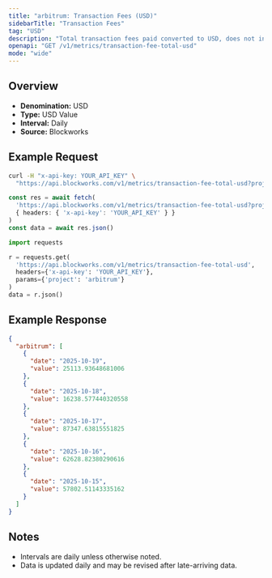 ```yaml
---
title: "arbitrum: Transaction Fees (USD)"
sidebarTitle: "Transaction Fees"
tag: "USD"
description: "Total transaction fees paid converted to USD, does not include out-of-protocol tips or additional sources of revenue"
openapi: "GET /v1/metrics/transaction-fee-total-usd"
mode: "wide"
---
```


## Overview

- **Denomination:** USD
- **Type:** USD Value
- **Interval:** Daily
- **Source:** Blockworks

## Example Request

<CodeGroup>

```bash cURL
curl -H "x-api-key: YOUR_API_KEY" \
  "https://api.blockworks.com/v1/metrics/transaction-fee-total-usd?project=arbitrum"
```

```typescript TypeScript
const res = await fetch(
  'https://api.blockworks.com/v1/metrics/transaction-fee-total-usd?project=arbitrum',
  { headers: { 'x-api-key': 'YOUR_API_KEY' } }
)
const data = await res.json()
```

```python Python
import requests

r = requests.get(
  'https://api.blockworks.com/v1/metrics/transaction-fee-total-usd',
  headers={'x-api-key': 'YOUR_API_KEY'},
  params={'project': 'arbitrum'}
)
data = r.json()
```

</CodeGroup>

## Example Response

```json
{
  "arbitrum": [
    {
      "date": "2025-10-19",
      "value": 25113.93648681006
    },
    {
      "date": "2025-10-18",
      "value": 16238.577440320558
    },
    {
      "date": "2025-10-17",
      "value": 87347.63815551825
    },
    {
      "date": "2025-10-16",
      "value": 62628.82380290616
    },
    {
      "date": "2025-10-15",
      "value": 57802.51143335162
    }
  ]
}
```

## Notes
- Intervals are daily unless otherwise noted.
- Data is updated daily and may be revised after late-arriving data.